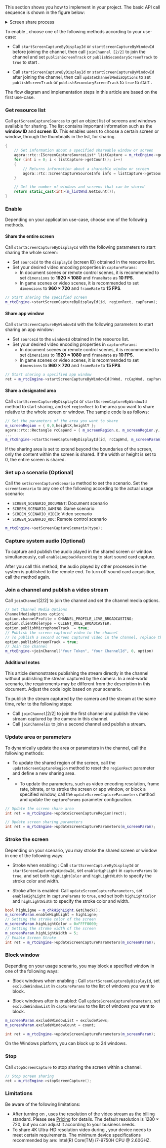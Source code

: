 
<PlatformWrapper platform="unreal">

This section shows you how to implement <Vg k="SCR_SHR" /> in your project. The basic API call sequence is shown in the figure below:

<details>
<summary>Screen share process</summary>

![Screen Share Process](/images/rtc-sdk/screen-sharing-macos-unreal-windows.svg)
</details>

To enable <Vg k="SCR_SHR" />, choose one of the following methods according to your use-case:

- Call `startScreenCaptureByDisplayId` or `startScreenCaptureByWindowId` before joining the channel, then call `joinChannel [2/2]` to join the channel and set `publishScreenTrack` or `publishSecondaryScreenTrack` to `true` to start <Vg k="SCR_SHR" />.

- Call `startScreenCaptureByDisplayId` or `startScreenCaptureByWindowId` after joining the channel, then call `updateChannelMediaOptions` to set `publishScreenTrack` or `publishSecondaryScreenTrack` to `true` to start <Vg k="SCR_SHR" />.

The flow diagram and implementation steps in this article are based on the first use-case.

### Get resource list

Call `getScreenCaptureSources` to get an object list of screens and windows available for sharing. The list contains important information such as the **window ID** and **screen ID**. This enables users to choose a certain screen or window, through the thumbnails in the list, for sharing. 

``` cpp
{
    // Get information about a specified shareable window or screen
    agora::rtc::IScreenCaptureSourceList* listCapture = m_rtcEngine->getScreenCaptureSources(sz, sz, true);
    for (int i = 0; i < listCapture->getCount(); i++)
    {
        // Returns information about a shareable window or screen
        agora::rtc::ScreenCaptureSourceInfo info = listCapture->getSourceInfo(i);
    }

    // Get the number of windows and screens that can be shared
    return static_cast<int>(m_listWnd.GetCount());
}
```

### Enable <Vg k="SCR_SHR" />

Depending on your application use-case, choose one of the following <Vg k="SCR_SHR" /> methods.

#### Share the entire screen

Call `startScreenCaptureByDisplayId` with the following parameters to start sharing the whole screen:

- Set `sourceId` to the `displayId` (screen ID) obtained in the resource list.
- Set your desired video encoding properties in `captureParams`:
    - In document scenes or remote control scenes, it is recommended to set `dimensions` to **1920 × 1080** and `frameRate` as **10 FPS**.
    - In game scenes or video scenes, it is recommended to set `dimensions` to **960 × 720** and `frameRate` to **15 FPS**.

``` cpp
// Start sharing the specified screen
m_rtcEngine->startScreenCaptureByDisplayId(id, regionRect, capParam);
```

#### Share app window

Call `startScreenCaptureByWindowId` with the following parameters to start sharing an app window:

- Set `sourceId` to the `windowId` obtained in the resource list.
- Set your desired video encoding properties in `captureParams`:
    - In document scenes or remote control scenes, it is recommended to set `dimensions` to **1920 × 1080** and `frameRate` as **10 FPS**.
    - In game scenes or video scenes, it is recommended to set `dimensions` to **960 × 720** and `frameRate` to **15 FPS**.

``` cpp
// Start sharing a specified app window
ret = m_rtcEngine->startScreenCaptureByWindowId(hWnd, rcCapWnd, capParam);
```

#### Share a designated area

Call `startScreenCaptureByDisplayId` or `startScreenCaptureByWindowId` method to start sharing, and set `regionRect` to the area you want to share relative to the whole screen or window. The sample code is as follows:

``` cpp
// Set the parameters of the area you want to share
m_screenRegion = { 0,0,heightX,heightY };
agora::rtc::Rectangle rcCapWnd = { m_screenRegion.x, m_screenRegion.y, (int)(m_screenRegion.width * scale), (int)(m_screenRegion.height * scale) };
...
m_rtcEngine->startScreenCaptureByDisplayId(id, rcCapWnd, m_screenParam);
```

<Admonition type="info" title="Information">If the sharing area is set to extend beyond the boundaries of the screen, only the content within the screen is shared. If the width or height is set to 0, the entire screen is shared.</Admonition>

### Set up a <Vg k="SCR_SHR" /> scenario (Optional)

Call the `setScreenCaptureScenario` method to set the <Vg k="SCR_SHR" /> scenario. Set the `screenScenario` to any one of the following according to the actual usage scenario:

- `SCREEN_SCENARIO_DOCUMENT`: Document scenario
- `SCREEN_SCENARIO_GAMING`: Game scenario
- `SCREEN_SCENARIO_VIDEO`: Video scenario
- `SCREEN_SCENARIO_RDC`: Remote control scenario

``` cpp
m_rtcEngine->setScreenCaptureScenario(type);
```

### Capture system audio (Optional)

To capture and publish the audio played in the shared screen or window simultaneously, call `enableLoopbackRecording` to start sound card capture.

After you call this method, the audio played by other processes in the system is published to the remote end. To turn off sound card acquisition, call the method again.

### Join a channel and publish a <Vg k="SCR_SHR" /> video stream

Call `joinChannel`[2/2] to join the channel and set the channel media options. 

``` cpp
// Set Channel Media Options
ChannelMediaOptions option;
option.channelProfile = CHANNEL_PROFILE_LIVE_BROADCASTING;
option.clientRoleType = CLIENT_ROLE_BROADCASTER;
option.publishMicrophoneTrack  = true;
// Publish the screen captured video to the channel
// To publish a second screen captured video in the channel, replace the next line of code with option.publishSecondaryScreenTrack = true；
option.publishScreenTrack = true;
// Join the channel
m_rtcEngine->joinChannel("Your Token", "Your ChannelId", 0, option)
```

#### Additional notes

This article demonstrates publishing the <Vg k="SCR_SHR" /> stream directly in the channel without publishing the stream captured by the camera. In a real-world scenario, the requirements may be different from the description in this document. Adjust the code logic based on your scenario. 

To publish the stream captured by the camera and the <Vg k="SCR_SHR" /> stream at the same time, refer to the following steps:

- Call `joinChannel`[2/2] to join the first channel and publish the video stream captured by the camera in this channel.
- Call `joinChannelEx` to join a second channel and publish a <Vg k="SCR_SHR" /> stream.

### Update <Vg k="SCR_SHR" /> area or parameters

To dynamically update the <Vg k="SCR_SHR" /> area or parameters in the channel, call the following methods:

- To update the shared region of the screen, call the `updateScreenCaptureRegion` method to reset the `regionRect` parameter and define a new sharing area.
- - To update the <Vg k="SCR_SHR" /> parameters, such as video encoding resolution, frame rate, bitrate, or to stroke the screen or app window, or block a specified
window, call the `updateScreenCaptureParameters` method and update the `captureParams` parameter configuration.

``` cpp
// Update the screen share area
int ret = m_rtcEngine->updateScreenCaptureRegion(rect);

// Update screen sharing parameters
int ret = m_rtcEngine->updateScreenCaptureParameters(m_screenParam);
```

### Stroke the screen 

Depending on your scenario, you may stroke the shared screen or window in one of the following ways:

- Stroke when enabling <Vg k="SCR_SHR" />: Call `startScreenCaptureByDisplayId` or `startScreenCaptureByWindowId`, set `enableHighLight` in `captureParams` to `true`, and set both `highLightColor` and `highLightWidth` to specify the stroke color and width.

- Stroke after <Vg k="SCR_SHR" /> is enabled: Call `updateScreenCaptureParameters`, set `enableHighLight` in `captureParams` to `true`, and set both `highLightColor` and `highLightWidth` to specify the stroke color and width.

``` cpp
bool highLigne = m_chkHighLight.GetCheck();
m_screenParam.enableHighLight = highLigne;
// Setting the stroke color of the screen
m_screenParam.highLightColor = 0xFFFF0000;
// Setting the stroke width of the screen
m_screenParam.highLightWidth = 5;
// Enable Screen Stroke
int ret = m_rtcEngine->updateScreenCaptureParameters(m_screenParam);
```

### Block window

Depending on your usage scenario, you may block a specified window in one of the following ways:

- Block windows when enabling <Vg k="SCR_SHR" />: Call `startScreenCaptureByDisplayId`, set `excludeWindowList` in `captureParams` to the list of windows you want to block.

- Block windows after <Vg k="SCR_SHR" /> is enabled: Call `updateScreenCaptureParameters`, set `excludeWindowList` in `captureParams` to the list of windows you want to block.

``` cpp
m_screenParam.excludeWindowList = excludeViews;
m_screenParam.excludeWindowCount = count;

int ret = m_rtcEngine->updateScreenCaptureParameters(m_screenParam);
```

<Admonition type="info" title="Information">On the Windows platform, you can block up to 24 windows.</Admonition>

### Stop <Vg k="SCR_SHR" />

Call `stopScreenCapture` to stop sharing the screen within a channel. 

``` cpp
// Stop screen sharing
ret = m_rtcEngine->stopScreenCapture();
```

### Limitations

Be aware of the following limitations:

- After turning on <Vg k="SCR_SHR" />, <Vg k="COMPANY" /> uses the resolution of the <Vg k="SCR_SHR" /> video stream as the billing standard. Please see [Pricing](../overview/pricing) for details. The default resolution is 1280 × 720, but you can adjust it according to your business needs.
- To share 4K Ultra-HD resolution video during <Vg k="SCR_SHR" />, your device needs to meet certain requirements. The minimum device specifications recommended by <Vg k="COMPANY" /> are: Intel(R) Core(TM) i7-9750H CPU @ 2.60GHZ.

</PlatformWrapper>